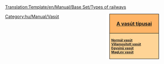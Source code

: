 <noinclude>[[Translation:Template/en/Manual/Base Set/Types of railways]]</noinclude><noinclude></noinclude><div style="float:right; padding-left:12px; background:#ffffff;">
<div style="width:150px; border:1px solid #000000; background:#ffb466; padding:5px; -moz-border-radius-topleft:5px; -moz-border-radius-topright:5px; font-size: 12pt;">
<center><strong><font size="3">[[hu/Manual/Base Set/Vasút típusai|A vasút típusai]]</font></strong></center>
</div>
<div style="width:150px;  border:1px solid black; border-top-width: 0px; background:#ffd496; padding:5px; -moz-border-radius-bottomleft:5px; -moz-border-radius-bottomright:8px; font-size: 8pt;">
<strong>
[[hu/Manual/Base Set/Normál vasút|Normál vasút]]<br/>
[[hu/Manual/Base Set/Villamosított vasút|Villamosított vasút]]<br/>
[[hu/Manual/Base Set/Egysínű vasút|Egysínű vasút]]<br/>
[[hu/MagLev vasút|MagLev vasút]]
</strong>
</div>
</div>
<includeonly>[[Category:hu/Manual/Vasút]]</includeonly>